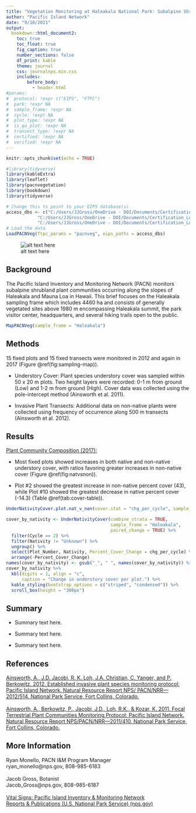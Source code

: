 ```yaml
---
title: "Vegetation Monitoring at Haleakala National Park: Subalpine Shrubland Plant Community 2012 and 2017"
author: "Pacific Island Network"
date: "9/10/2021"
output: 
  bookdown::html_document2:
    toc: true
    toc_float: true
    fig_caption: true
    number_sections: false
    df_print: kable
    theme: journal
    css: journalnps.min.css
    includes:
        before_body:
          - header.html
#params:
#  protocol: !expr c("EIPS", "FTPC")
#  park: !expr NA
#  sample_frame: !expr NA
#  cycle: !expr NA
#  plot_type: !expr NA
#  is_qa_plot: !expr NA
#  transect_type: !expr NA
#  certified: !expr NA
#  verified: !expr NA
---
```


```r
knitr::opts_chunk$set(echo = TRUE)


```

```r
#library(tidyverse)
library(kableExtra)
library(leaflet)
library(pacnvegetation)
library(bookdown)
library(tidyverse)
```

```r
# Change this to point to your EIPS database(s)
access_dbs <- c("C:/Users/JJGross/OneDrive - DOI/Documents/Certification_Local/Databases/EIPS/established_invasives_BE_master_20210818.mdb",
            "C:/Users/JJGross/OneDrive - DOI/Documents/Certification_Local/Databases/EIPS/2021_established_invasives_1_20210129.mdb",
            "C:/Users/JJGross/OneDrive - DOI/Documents/Certification_Local/Databases/EIPS/2021_established_invasives_2_20210129.mdb")
# Load the data
LoadPACNVeg(ftpc_params = "pacnveg", eips_paths = access_dbs)
```

![alt text here](C:/Users/JJGross/OneDrive - DOI/Documents/Reports/Briefing_Reports/20210430_Haleakala_Subalpine/HALE0946.JPG)

## Background

The Pacific Island Inventory and Monitoring Network (PACN) monitors subalpine shrubland plant communities occurring along the slopes of Haleakala and Mauna Loa in Hawaii. This brief focuses on the Haleakala sampling frame which includes 4460 ha and consists of generally vegetated sites above 1980 m encompassing Haleakala summit, the park visitor center, headquarters, and several hiking trails open to the public.

```r
MapPACNVeg(sample_frame = "Haleakala")
```

## Methods

15 fixed plots and 15 fixed transects were monitored in 2012 and again in 2017 
(Figure \@ref(fig:sampling-map)).

-   Understory Cover: Plant species understory cover was sampled within 50 x 20 m plots. Two height layers were recorded: 0-1 m from ground (Low) and 1-2 m from ground (High). Cover data was collected using the pole-intercept method (Ainsworth et al. 2011).

-   Invasive Plant Transects: Additional data on non-native plants were collected using frequency of occurrence along 500 m transects (Ainsworth et al. 2012).


## Results

[Plant Community Composition (2017):]{.ul}


-   Most fixed plots showed increases in both native and non-native understory cover, with ratios favoring greater increases in non-native cover (Figure \@ref(fig:natvsnon)).

-   Plot #2 showed the greatest increase in non-native percent cover (43), while Plot #10 showed the greatest decrease in native percent cover (-14.3) (Table \@ref(tab:cover-table)).

```r
UnderNativityCover.plot.nat_v_non(cover.stat = "chg_per_cycle", sample_frame = "Haleakala", sample_cycle = 2, paired_change = TRUE, combine_strata = TRUE)
```


```r
cover_by_nativity <- UnderNativityCover(combine_strata = TRUE, 
                                        sample_frame = "Haleakala", 
                                        paired_change = TRUE) %>%
  filter(Cycle == 2) %>%
  filter(Nativity != "Unknown") %>%
  ungroup() %>%
  select(Plot_Number, Nativity, Percent_Cover_Change = chg_per_cycle) %>%
  arrange(-Percent_Cover_Change)
names(cover_by_nativity) <- gsub("_", " ", names(cover_by_nativity)) %>% str_to_title()  # Make column names nicer for display
cover_by_nativity %>%
  kbl(digits = 1, align = "c",
      caption = "Change in understory cover per plot.") %>%
  kable_styling(bootstrap_options = c("striped", "condensed")) %>%
  scroll_box(height = "300px") 
```


## Summary

-   Summary text here.

-   Summary text here.

-   Summary text here.


## References

| [Ainsworth, A., J.D. Jacobi, R. K. Loh, J.A. Christian, C. Yanger, and P. Berkowitz. 2012. Established invasive plant species monitoring protocol: Pacific Island Network. Natural Resource Report NPS/ PACN/NRR---2012/514. National Park Service, Fort Collins, Colorado.](https://irma.nps.gov/DataStore/DownloadFile/448810)
|
| [Ainsworth, A., Berkowitz, P., Jacobi, J.D., Loh, R.K., & Kozar, K. 2011. Focal Terrestrial Plant Communities Monitoring Protocol: Pacific Island Network. Natural Resource Report NPS/PACN/NRR---2011/410. National Park Service, Fort Collins, Colorado.](https://irma.nps.gov/DataStore/DownloadFile/429572)

## More Information

| Ryan Monello, PACN I&M Program Manager
| ryan_monello\@nps.gov, 808-985-6183
| 
| Jacob Gross, Botanist
| Jacob_Gross\@nps.gov, 808-985-6187
| 
| [Vital Signs: Pacific Island Inventory & Monitoring Network](https://www.nps.gov/im/pacn/monitoring.htm)
| [Reports & Publications (U.S. National Park Service) (nps.gov)](https://www.nps.gov/im/pacn/reports-publications.htm)
